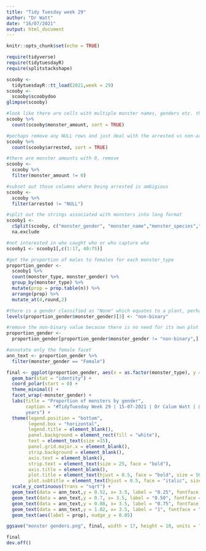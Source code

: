 ---
title: "Tidy Tuesday week 29"
author: "Dr Watt"
date: "16/07/2021"
output: html_document
---

```{r setup, include=FALSE}
knitr::opts_chunk$set(echo = TRUE)
```


```{r include=FALSE}
require(tidyverse)
require(tidytuesdayR)
require(splitstackshape)
```

```{r Have a look at the data}
scooby <- 
  tidytuesdayR::tt_load(2021,week = 29)
scooby <- 
  scooby$scoobydoo
glimpse(scooby)

#look like there are cells with multiple monster names, genders etc. that will need to be split
scooby %>%
  count(scooby$monster_amount, sort = TRUE) 

#perhaps remove any NULL rows and just deal with the arrested vs non-arrested
scooby %>%
  count(scooby$arrested, sort = TRUE)
```


```{r splitting and cleaning}
#there are monster amounts with 0, remove
scooby <- 
  scooby %>%
  filter(monster_amount != 0)

#subset out those columns where being arrested is ambigious
scooby <-
  scooby %>%
  filter(arrested != "NULL")

#split out the strings associated with monsters into long format
scooby1 <- 
  cSplit(scooby, c("monster_gender", "monster_name","monster_species","monster_type" ,"monster_subtype"), sep = ",", "long") %>% 
  na.exclude

#not interested in who caught who or who capture who
scooby1 <- scooby1[,c(1:17, 40:75)]
```

```{r calculate the proportion of males to females in each monster type, include=FALSE}
#get the proportion of males to females for each monster_type
proportion_gender <-
  scooby1 %>%
  count(monster_type, monster_gender) %>%
  group_by(monster_type) %>%
  mutate(prop = prop.table(n)) %>%
  arrange(prop) %>%
  mutate_at(4,round,2)

#there is a gender classified as "None" which equates to a plant, perhaps lets rename this level as Non-binary 
levels(proportion_gender$monster_gender)[3] <- "non-binary"
```

```{r echo=TRUE}
#remove the non-binary value because there is no need for its own plot
proportion_gender <-
  proportion_gender[proportion_gender$monster_gender != "non-binary",]

#annotate only the female facet
ann_text <- proportion_gender %>%
  filter(monster_gender == "Female")

final <- ggplot(proportion_gender, aes(x = as.factor(monster_type), y = (prop), fill = monster_type)) +
  geom_bar(stat = "identity") +
  coord_polar(start = 0) +
  theme_minimal() + 
  facet_wrap(~monster_gender) +
  labs(title = "Proportion of monsters by gender",
       caption = "#TidyTuesday Week 29 | 15-07-2021 | Dr Calum Watt | @calumwatt12", subtitle = "A distinct underrepresentation of female \nmonsters across the
       years") +
  theme(legend.position = "bottom",
        legend.box = "horizontal",
        legend.title = element_blank(),
        panel.background = element_rect(fill = "white"),
        text = element_text(size =15),
        panel.grid.major.x = element_blank(),
        strip.background = element_blank(),
        axis.text = element_blank(),
        strip.text = element_text(size = 25, face = "bold"),
        axis.title = element_blank(),
        plot.title = element_text(hjust = 0.5, face = "bold", size = 50),
        plot.subtitle = element_text(hjust = 0.5, face = "italic", size = 25))+
  scale_y_continuous(trans = "sqrt") +
  geom_text(data = ann_text,y = 0.52, x= 3.5, label = "0.25", fontface = "bold", inherit.aes = FALSE) +
  geom_text(data = ann_text,y = 0.7, x= 3.5, label = "0.50", fontface = "bold", inherit.aes = FALSE) +
  geom_text(data = ann_text,y = 0.88, x= 3.5, label = "0.75", fontface = "bold", inherit.aes = FALSE) +
  geom_text(data = ann_text,y = 1.02, x= 3.5, label = "1", fontface = "bold", inherit.aes = FALSE) +
  geom_text(aes(label = prop), nudge_y = 0.05)

ggsave("monster genders.png", final, width = 17, height = 10, units = "in")

final
dev.off()
```
